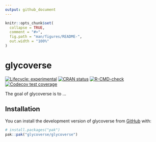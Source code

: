 ```yaml
---
output: github_document
---
```


<!-- README.md is generated from README.Rmd. Please edit that file -->

```r
knitr::opts_chunk$set(
  collapse = TRUE,
  comment = "#>",
  fig.path = "man/figures/README-",
  out.width = "100%"
)
```

# glycoverse

<!-- badges: start -->
[![Lifecycle: experimental](https://img.shields.io/badge/lifecycle-experimental-orange.svg)](https://lifecycle.r-lib.org/articles/stages.html#experimental)
[![CRAN status](https://www.r-pkg.org/badges/version/glycoverse)](https://CRAN.R-project.org/package=glycoverse)
[![R-CMD-check](https://github.com/glycoverse/glycoverse/actions/workflows/R-CMD-check.yaml/badge.svg)](https://github.com/glycoverse/glycoverse/actions/workflows/R-CMD-check.yaml)
[![Codecov test coverage](https://codecov.io/gh/glycoverse/glycoverse/graph/badge.svg)](https://app.codecov.io/gh/glycoverse/glycoverse)
<!-- badges: end -->

The goal of glycoverse is to ...

## Installation

You can install the development version of glycoverse from [GitHub](https://github.com/) with:

``` r
# install.packages("pak")
pak::pak("glycoverse/glycoverse")
```
